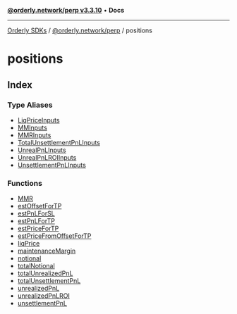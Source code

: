 [**@orderly.network/perp v3.3.10**](/sdks/tech-doc/@orderly.network/perp/README) • **Docs**

***

[Orderly SDKs](/sdks/tech-doc/packages) / [@orderly.network/perp](/sdks/tech-doc/@orderly.network/perp/README) / positions

# positions

## Index

### Type Aliases

- [LiqPriceInputs](/sdks/tech-doc/@orderly.network/perp/namespaces/positions/type-aliases/LiqPriceInputs)
- [MMInputs](/sdks/tech-doc/@orderly.network/perp/namespaces/positions/type-aliases/MMInputs)
- [MMRInputs](/sdks/tech-doc/@orderly.network/perp/namespaces/positions/type-aliases/MMRInputs)
- [TotalUnsettlementPnLInputs](/sdks/tech-doc/@orderly.network/perp/namespaces/positions/type-aliases/TotalUnsettlementPnLInputs)
- [UnrealPnLInputs](/sdks/tech-doc/@orderly.network/perp/namespaces/positions/type-aliases/UnrealPnLInputs)
- [UnrealPnLROIInputs](/sdks/tech-doc/@orderly.network/perp/namespaces/positions/type-aliases/UnrealPnLROIInputs)
- [UnsettlementPnLInputs](/sdks/tech-doc/@orderly.network/perp/namespaces/positions/type-aliases/UnsettlementPnLInputs)

### Functions

- [MMR](/sdks/tech-doc/@orderly.network/perp/namespaces/positions/functions/MMR)
- [estOffsetForTP](/sdks/tech-doc/@orderly.network/perp/namespaces/positions/functions/estOffsetForTP)
- [estPnLForSL](/sdks/tech-doc/@orderly.network/perp/namespaces/positions/functions/estPnLForSL)
- [estPnLForTP](/sdks/tech-doc/@orderly.network/perp/namespaces/positions/functions/estPnLForTP)
- [estPriceForTP](/sdks/tech-doc/@orderly.network/perp/namespaces/positions/functions/estPriceForTP)
- [estPriceFromOffsetForTP](/sdks/tech-doc/@orderly.network/perp/namespaces/positions/functions/estPriceFromOffsetForTP)
- [liqPrice](/sdks/tech-doc/@orderly.network/perp/namespaces/positions/functions/liqPrice)
- [maintenanceMargin](/sdks/tech-doc/@orderly.network/perp/namespaces/positions/functions/maintenanceMargin)
- [notional](/sdks/tech-doc/@orderly.network/perp/namespaces/positions/functions/notional)
- [totalNotional](/sdks/tech-doc/@orderly.network/perp/namespaces/positions/functions/totalNotional)
- [totalUnrealizedPnL](/sdks/tech-doc/@orderly.network/perp/namespaces/positions/functions/totalUnrealizedPnL)
- [totalUnsettlementPnL](/sdks/tech-doc/@orderly.network/perp/namespaces/positions/functions/totalUnsettlementPnL)
- [unrealizedPnL](/sdks/tech-doc/@orderly.network/perp/namespaces/positions/functions/unrealizedPnL)
- [unrealizedPnLROI](/sdks/tech-doc/@orderly.network/perp/namespaces/positions/functions/unrealizedPnLROI)
- [unsettlementPnL](/sdks/tech-doc/@orderly.network/perp/namespaces/positions/functions/unsettlementPnL)
